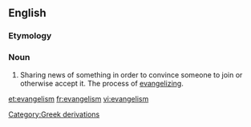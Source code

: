 ==English==

===Etymology===
{{suffix|evangel|ism}}

===Noun===
{{en-noun}}

# Sharing news of something in order to convince someone to join or otherwise accept it.  The process of [[evangelize|evangelizing]].

[[Category:Greek derivations]]

[[et:evangelism]]
[[fr:evangelism]]
[[vi:evangelism]]